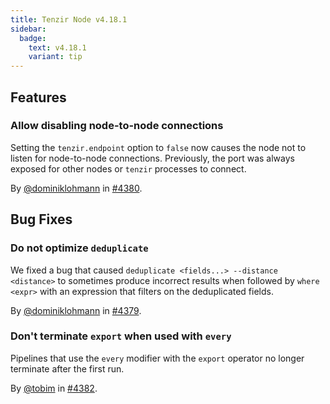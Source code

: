 ```yaml
---
title: Tenzir Node v4.18.1
sidebar:
  badge:
    text: v4.18.1
    variant: tip
---
```


## Features

### Allow disabling node-to-node connections

Setting the `tenzir.endpoint` option to `false` now causes the node not to
listen for node-to-node connections. Previously, the port was always exposed for
other nodes or `tenzir` processes to connect.

By [@dominiklohmann](https://github.com/dominiklohmann) in [#4380](https://github.com/tenzir/tenzir/pull/4380).

## Bug Fixes

### Do not optimize `deduplicate`

We fixed a bug that caused `deduplicate <fields...> --distance <distance>` to
sometimes produce incorrect results when followed by `where <expr>` with an
expression that filters on the deduplicated fields.

By [@dominiklohmann](https://github.com/dominiklohmann) in [#4379](https://github.com/tenzir/tenzir/pull/4379).

### Don't terminate `export` when used with `every`

Pipelines that use the `every` modifier with the `export` operator no longer
terminate after the first run.

By [@tobim](https://github.com/tobim) in [#4382](https://github.com/tenzir/tenzir/pull/4382).
